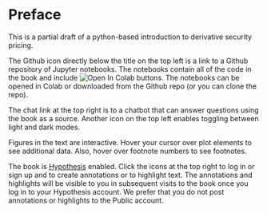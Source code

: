 # Preface {.unnumbered}

This is a partial draft of a python-based introduction to derivative security pricing.  

The Github icon directly below the title on the top left is a link to a Github repository of Jupyter notebooks.  The notebooks contain all of the code in the book and include <img src="https://colab.research.google.com/assets/colab-badge.svg" alt="Open In Colab"/> buttons.  The notebooks can be opened in Colab or downloaded from the Github repo (or you can clone the repo).

The chat link at the top right is to a chatbot that can answer questions using the book as a source. Another icon on the top left enables toggling between light and dark modes.

Figures in the text are interactive.  Hover your cursor over plot elements to see additional data.  Also, hover over footnote numbers to see footnotes.

The book is [Hypothesis](https://web.hypothes.is/) enabled.  Click the icons at the top right to log in or sign up and to create annotations or to highlight text.  The annotations and highlights will be visible to you in subsequent visits to the book once you log in to your Hypothesis account.  We prefer that you do not post annotations or highlights to the Public account.








